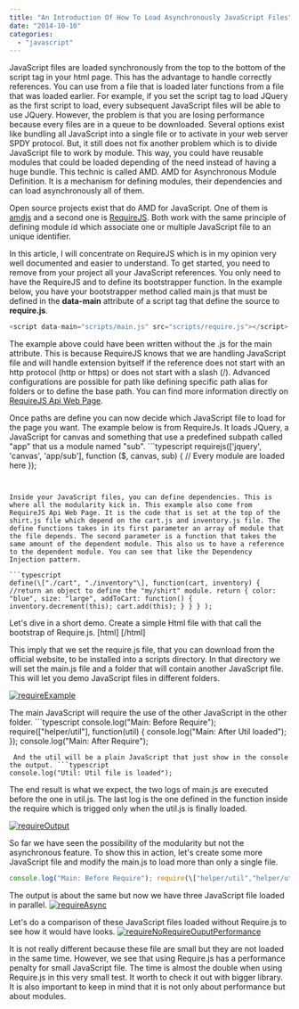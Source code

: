 ```yaml
---
title: "An Introduction Of How To Load Asynchronously JavaScript Files"
date: "2014-10-10"
categories: 
  - "javascript"
---
```


JavaScript files are loaded synchronously from the top to the bottom of the script tag in your html page. This has the advantage to handle correctly references. You can use from a file that is loaded later functions from a file that was loaded earlier. For example, if you set the script tag to load JQuery as the first script to load, every subsequent JavaScript files will be able to use JQuery. However, the problem is that you are losing performance because every files are in a queue to be downloaded. Several options exist like bundling all JavaScript into a single file or to activate in your web server SPDY protocol. But, it still does not fix another problem which is to divide JavaScript file to work by module. This way, you could have reusable modules that could be loaded depending of the need instead of having a huge bundle. This technic is called AMD. AMD for Asynchronous Module Definition. It is a mechanism for defining modules, their dependencies and can load asynchronously all of them.

Open source projects exist that do AMD for JavaScript. One of them is [amdjs](https://github.com/amdjs/amdjs-api) and a second one is [RequireJS](http://requirejs.org/). Both work with the same principle of defining module id which associate one or multiple JavaScript file to an unique identifier.

In this article, I will concentrate on RequireJS which is in my opinion very well documented and easier to understand. To get started, you need to remove from your project all your JavaScript references. You only need to have the RequireJS and to define its bootstrapper function. In the example below, you have your bootstrapper method called main.js that must be defined in the **data-main** attribute of a script tag that define the source to **require.js**.

```typescript
<script data-main="scripts/main.js" src="scripts/require.js"></script> 
``` 


The example above could have been written without the .js for the main attribute. This is because RequireJS knows that we are handling JavaScript file and will handle extension byitself if the reference does not start with an http protocol (http or https) or does not start with a slash (/). Advanced configurations are possible for path like defining specific path alias for folders or to define the base path. You can find more information directly on [RequireJS Api Web Page](http://requirejs.org/docs/api.html#jsfiles).

Once paths are define you can now decide which JavaScript file to load for the page you want. The example below is from RequireJs. It loads JQuery, a JavaScript for canvas and something that use a predefined subpath called "app" that us a module named "sub". ```typescript
requirejs(\['jquery', 'canvas', 'app/sub'\], function ($, canvas, sub) { // Every module are loaded here }); 
``` 


Inside your JavaScript files, you can define dependencies. This is where all the modularity kick in. This example also come from RequireJS Api Web Page. It is the code that is set at the top of the shirt.js file which depend on the cart.js and inventory.js file. The define functions takes in its first parameter an array of module that the file depends. The second parameter is a function that takes the same amount of the dependent module. This also us to have a reference to the dependent module. You can see that like the Dependency Injection pattern.

```typescript
define(\["./cart", "./inventory"\], function(cart, inventory) { //return an object to define the "my/shirt" module. return { color: "blue", size: "large", addToCart: function() { inventory.decrement(this); cart.add(this); } } } ); 
``` 


Let's dive in a short demo. Create a simple Html file with that call the bootstrap of Require.js. \[html\] <!DOCTYPE html> <html> <head> <script data-main="scripts/main" src="scripts/require.js"></script> </head> <body> </body> </html> \[/html\]

This imply that we set the require.js file, that you can download from the official website, to be installed into a scripts directory. In that directory we will set the main.js file and a folder that will contain another JavaScript file. This will let you demo JavaScript files in different folders.

[![requireExample](http://patrickdesjardins.com/blog/wp-content/uploads/2014/08/requireExample.png)](http://patrickdesjardins.com/blog/intro-how-to-load-asynchronously-javascript-files/requireexample)

The main JavaScript will require the use of the other JavaScript in the other folder. ```typescript
console.log("Main: Before Require"); require(\["helper/util"\], function(util) { console.log("Main: After Util loaded"); }); console.log("Main: After Require"); 
``` 
 And the util will be a plain JavaScript that just show in the console the output. ```typescript
console.log("Util: Util file is loaded"); 
``` 


The end result is what we expect, the two logs of main.js are executed before the one in util.js. The last log is the one defined in the function inside the require which is trigged only when the util.js is finally loaded.

[![requireOutput](http://patrickdesjardins.com/blog/wp-content/uploads/2014/08/requireOutput.png)](http://patrickdesjardins.com/blog/intro-how-to-load-asynchronously-javascript-files/requireoutput)

So far we have seen the possibility of the modularity but not the asynchronous feature. To show this in action, let's create some more JavaScript file and modify the main.js to load more than only a single file.

```typescript
console.log("Main: Before Require"); require(\["helper/util","helper/util2","helper/util3"\], function(util) { console.log("Main: After all Util loaded"); }); console.log("Main: After Require"); 
``` 
 The output is about the same but now we have three JavaScript file loaded in parallel. [![requireAsync](http://patrickdesjardins.com/blog/wp-content/uploads/2014/10/requireAsync-400x127.png)](http://patrickdesjardins.com/blog/intro-how-to-load-asynchronously-javascript-files/requireasync)

Let's do a comparison of these JavaScript files loaded without Require.js to see how it would have looks. [![requireNoRequireOuputPerformance](http://patrickdesjardins.com/blog/wp-content/uploads/2014/10/requireNoRequireOuputPerformance-400x119.png)](http://patrickdesjardins.com/blog/intro-how-to-load-asynchronously-javascript-files/requirenorequireouputperformance)

It is not really different because these file are small but they are not loaded in the same time. However, we see that using Require.js has a performance penalty for small JavaScript file. The time is almost the double when using Require.js in this very small test. It worth to check it out with bigger library. It is also important to keep in mind that it is not only about performance but about modules.
